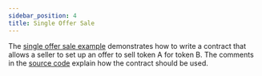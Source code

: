 ```yaml
---
sidebar_position: 4
title: Single Offer Sale
---
```


The [single offer sale example] demonstrates how to write a contract that allows
a seller to set up an offer to sell token A for token B. The comments in the
[source code] explain how the contract should be used.

[single offer sale example]: https://github.com/stellar/soroban-examples/tree/main/single_offer
[source code]: https://github.com/stellar/soroban-examples/blob/main/single_offer/src/lib.rs#L131